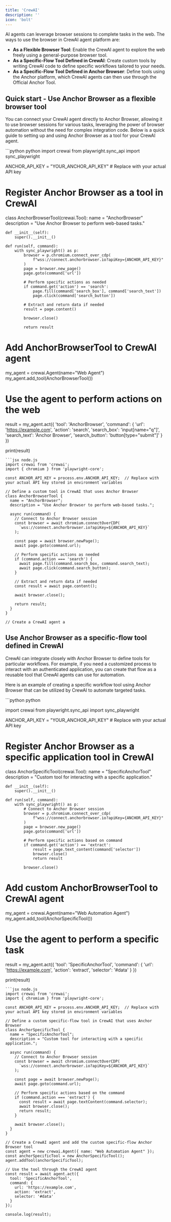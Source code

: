 ```yaml
---
title: 'CrewAI'
description: ''
icon: 'bolt'
---
```


AI agents can leverage browser sessions to complete tasks in the web. The ways to use the browser in CrewAI agent platform are:

- **As a Flexible Browser Tool**: Enable the CrewAI agent to explore the web freely using a general-purpose browser tool.
- **As a Specific-Flow Tool Defined in CrewAI**: Create custom tools by writing CrewAI code to define specific workflows tailored to your needs.
- **As a Specific-Flow Tool Defined in Anchor Browser**: Define tools using the Anchor platform, which CrewAI agents can then use through the Official Anchor Tool.

## Quick start - Use Anchor Browser as a flexible browser tool

You can connect your CrewAI agent directly to Anchor Browser, allowing it to use browser sessions for various tasks, leveraging the power of browser automation without the need for complex integration code. Below is a quick guide to setting up and using Anchor Browser as a tool for your CrewAI agent.

<Accordion title="Code example - Use Anchor Browser as a flexible browser tool"> 
<CodeGroup>
```python python
import crewai
from playwright.sync_api import sync_playwright

ANCHOR_API_KEY = "YOUR_ANCHOR_API_KEY"  # Replace with your actual API key

# Register Anchor Browser as a tool in CrewAI
class AnchorBrowserTool(crewai.Tool):
    name = "AnchorBrowser"
    description = "Use Anchor Browser to perform web-based tasks."

    def __init__(self):
        super().__init__()

    def run(self, command):
        with sync_playwright() as p:
            browser = p.chromium.connect_over_cdp(
                f"wss://connect.anchorbrowser.io?apiKey={ANCHOR_API_KEY}"
            )
            page = browser.new_page()
            page.goto(command['url'])
            
            # Perform specific actions as needed
            if command.get('action') == 'search':
                page.fill(command['search_box'], command['search_text'])
                page.click(command['search_button'])

            # Extract and return data if needed
            result = page.content()

            browser.close()

            return result

# Add AnchorBrowserTool to CrewAI agent
my_agent = crewai.Agent(name="Web Agent")
my_agent.add_tool(AnchorBrowserTool())

# Use the agent to perform actions on the web
result = my_agent.act({
    'tool': 'AnchorBrowser',
    'command': {
        'url': 'https://example.com',
        'action': 'search',
        'search_box': 'input[name="q"]',
        'search_text': 'Anchor Browser',
        'search_button': 'button[type="submit"]'
    }
})

print(result)
```
```jsx node.js
import crewai from 'crewai';
import { chromium } from 'playwright-core';

const ANCHOR_API_KEY = process.env.ANCHOR_API_KEY;  // Replace with your actual API key stored in environment variables

// Define a custom tool in CrewAI that uses Anchor Browser
class AnchorBrowserTool {
  name = "AnchorBrowser";
  description = "Use Anchor Browser to perform web-based tasks.";

  async run(command) {
    // Connect to Anchor Browser session
    const browser = await chromium.connectOverCDP(
      `wss://connect.anchorbrowser.io?apiKey=${ANCHOR_API_KEY}`
    );

    const page = await browser.newPage();
    await page.goto(command.url);

    // Perform specific actions as needed
    if (command.action === 'search') {
      await page.fill(command.search_box, command.search_text);
      await page.click(command.search_button);
    }

    // Extract and return data if needed
    const result = await page.content();

    await browser.close();

    return result;
  }
}

// Create a CrewAI agent a

```
</CodeGroup>
</Accordion> 

## Use Anchor Browser as a specific-flow tool defined in CrewAI

CrewAI can integrate closely with Anchor Browser to define tools for particular workflows. For example, if you need a customized process to interact with an authenticated application, you can create that flow as a reusable tool that CrewAI agents can use for automation.

Here is an example of creating a specific workflow tool using Anchor Browser that can be utilized by CrewAI to automate targeted tasks.

<Accordion title="Code example - Use Anchor Browser as a specific-flow tool defined in CrewAI"> 
<CodeGroup>
```python python

import crewai
from playwright.sync_api import sync_playwright

ANCHOR_API_KEY = "YOUR_ANCHOR_API_KEY"  # Replace with your actual API key

# Register Anchor Browser as a specific application tool in CrewAI
class AnchorSpecificTool(crewai.Tool):
    name = "SpecificAnchorTool"
    description = "Custom tool for interacting with a specific application."

    def __init__(self):
        super().__init__()

    def run(self, command):
        with sync_playwright() as p:
            # Connect to Anchor Browser session
            browser = p.chromium.connect_over_cdp(
                f"wss://connect.anchorbrowser.io?apiKey={ANCHOR_API_KEY}"
            )
            page = browser.new_page()
            page.goto(command['url'])

            # Perform specific actions based on command
            if command.get('action') == 'extract':
                result = page.text_content(command['selector'])
                browser.close()
                return result

            browser.close()

# Add custom AnchorBrowserTool to CrewAI agent
my_agent = crewai.Agent(name="Web Automation Agent")
my_agent.add_tool(AnchorSpecificTool())

# Use the agent to perform a specific task
result = my_agent.act({
    'tool': 'SpecificAnchorTool',
    'command': {
        'url': 'https://example.com',
        'action': 'extract',
        'selector': '#data'
    }
})

print(result)
```
```jsx node.js
import crewai from 'crewai';
import { chromium } from 'playwright-core';

const ANCHOR_API_KEY = process.env.ANCHOR_API_KEY;  // Replace with your actual API key stored in environment variables

// Define a custom specific-flow tool in CrewAI that uses Anchor Browser
class AnchorSpecificTool {
  name = "SpecificAnchorTool";
  description = "Custom tool for interacting with a specific application.";

  async run(command) {
    // Connect to Anchor Browser session
    const browser = await chromium.connectOverCDP(
      `wss://connect.anchorbrowser.io?apiKey=${ANCHOR_API_KEY}`
    );

    const page = await browser.newPage();
    await page.goto(command.url);

    // Perform specific actions based on the command
    if (command.action === 'extract') {
      const result = await page.textContent(command.selector);
      await browser.close();
      return result;
    }

    await browser.close();
  }
}

// Create a CrewAI agent and add the custom specific-flow Anchor Browser tool
const agent = new crewai.Agent({ name: "Web Automation Agent" });
const anchorSpecificTool = new AnchorSpecificTool();
agent.addTool(anchorSpecificTool);

// Use the tool through the CrewAI agent
const result = await agent.act({
  tool: 'SpecificAnchorTool',
  command: {
    url: 'https://example.com',
    action: 'extract',
    selector: '#data'
  }
});

console.log(result);
```
</CodeGroup>
</Accordion> 